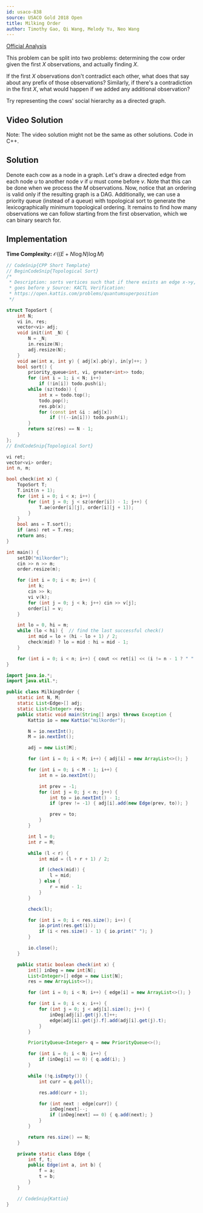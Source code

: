 ```yaml
---
id: usaco-838
source: USACO Gold 2018 Open
title: Milking Order
author: Timothy Gao, Qi Wang, Melody Yu, Neo Wang
---
```


[Official Analysis](http://www.usaco.org/current/data/sol_milkorder_gold_open18.html)

<Spoiler title="Hint 1">

This problem can be split into two problems: determining the cow order given the first $X$ observations, and actually finding $X$.

</Spoiler>

<Spoiler title="Hint 2">

If the first $X$ observations don't contradict each other, what does that say about any prefix of those observations? Similarly, if there's a contradiction in the first $X$, what would happen if we added any additional observation?

</Spoiler>

<Spoiler title="Hint 3">

Try representing the cows' social hierarchy as a directed graph.

</Spoiler>

<Spoiler title="Solution">

## Video Solution

Note: The video solution might not be the same as other solutions. Code in C++.

<Youtube id="OaL9vEkShyk" />

## Solution

Denote each cow as a node in a graph. Let's draw a directed edge from each node $u$ to another node $v$ if $u$ must come before $v$. Note that this can be done when we process the $M$ observations. Now, notice that an ordering is valid only if the resulting graph is a DAG. Additionally, we can use a priority queue (instead of a queue) with topological sort to generate the lexicographically minimum topological ordering. It remains to find how many observations we can follow starting from the first observation, which we can binary search for.

## Implementation

**Time Complexity:** $\mathcal{O}((E + N \log N) \log M)$

<LanguageSection>

<CPPSection>

```cpp
// CodeSnip{CPP Short Template}
// BeginCodeSnip{Topological Sort}
/*
 * Description: sorts vertices such that if there exists an edge x->y, then x
 * goes before y Source: KACTL Verification:
 * https://open.kattis.com/problems/quantumsuperposition
 */

struct TopoSort {
	int N;
	vi in, res;
	vector<vi> adj;
	void init(int _N) {
		N = _N;
		in.resize(N);
		adj.resize(N);
	}
	void ae(int x, int y) { adj[x].pb(y), in[y]++; }
	bool sort() {
		priority_queue<int, vi, greater<int>> todo;
		for (int i = 1; i < N; i++)
			if (!in[i]) todo.push(i);
		while (sz(todo)) {
			int x = todo.top();
			todo.pop();
			res.pb(x);
			for (const int &i : adj[x])
				if (!(--in[i])) todo.push(i);
		}
		return sz(res) == N - 1;
	}
};
// EndCodeSnip{Topological Sort}

vi ret;
vector<vi> order;
int n, m;

bool check(int x) {
	TopoSort T;
	T.init(n + 1);
	for (int i = 0; i < x; i++) {
		for (int j = 0; j < sz(order[i]) - 1; j++) {
			T.ae(order[i][j], order[i][j + 1]);
		}
	}
	bool ans = T.sort();
	if (ans) ret = T.res;
	return ans;
}

int main() {
	setIO("milkorder");
	cin >> n >> m;
	order.resize(m);

	for (int i = 0; i < m; i++) {
		int k;
		cin >> k;
		vi v(k);
		for (int j = 0; j < k; j++) cin >> v[j];
		order[i] = v;
	}

	int lo = 0, hi = m;
	while (lo < hi) {  // find the last successful check()
		int mid = lo + (hi - lo + 1) / 2;
		check(mid) ? lo = mid : hi = mid - 1;
	}

	for (int i = 0; i < n; i++) { cout << ret[i] << (i != n - 1 ? " " : ""); }
}
```

</CPPSection>

<JavaSection>

```java
import java.io.*;
import java.util.*;

public class MilkingOrder {
	static int N, M;
	static List<Edge>[] adj;
	static List<Integer> res;
	public static void main(String[] args) throws Exception {
		Kattio io = new Kattio("milkorder");

		N = io.nextInt();
		M = io.nextInt();

		adj = new List[M];

		for (int i = 0; i < M; i++) { adj[i] = new ArrayList<>(); }

		for (int i = 0; i < M - 1; i++) {
			int n = io.nextInt();

			int prev = -1;
			for (int j = 0; j < n; j++) {
				int to = io.nextInt() - 1;
				if (prev != -1) { adj[i].add(new Edge(prev, to)); }

				prev = to;
			}
		}

		int l = 0;
		int r = M;

		while (l < r) {
			int mid = (l + r + 1) / 2;

			if (check(mid)) {
				l = mid;
			} else {
				r = mid - 1;
			}
		}

		check(l);

		for (int i = 0; i < res.size(); i++) {
			io.print(res.get(i));
			if (i < res.size() - 1) { io.print(" "); }
		}

		io.close();
	}

	public static boolean check(int x) {
		int[] inDeg = new int[N];
		List<Integer>[] edge = new List[N];
		res = new ArrayList<>();

		for (int i = 0; i < N; i++) { edge[i] = new ArrayList<>(); }

		for (int i = 0; i < x; i++) {
			for (int j = 0; j < adj[i].size(); j++) {
				inDeg[adj[i].get(j).t]++;
				edge[adj[i].get(j).f].add(adj[i].get(j).t);
			}
		}

		PriorityQueue<Integer> q = new PriorityQueue<>();

		for (int i = 0; i < N; i++) {
			if (inDeg[i] == 0) { q.add(i); }
		}

		while (!q.isEmpty()) {
			int curr = q.poll();

			res.add(curr + 1);

			for (int next : edge[curr]) {
				inDeg[next]--;
				if (inDeg[next] == 0) { q.add(next); }
			}
		}

		return res.size() == N;
	}

	private static class Edge {
		int f, t;
		public Edge(int a, int b) {
			f = a;
			t = b;
		}
	}

	// CodeSnip{Kattio}
}
```

</JavaSection>

</LanguageSection>

</Spoiler>
